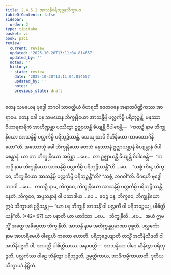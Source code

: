 ```yaml
---
title: 2.4.5.2 အာသန္ဒိပရိဘုဉ္ဇနသိက္ခာပဒ
tableOfContents: false
sidebar:
  order: 2
type: tipitaka
basket: vi
book: paci
review:
  current: review
  updated: '2025-10-20T13:11:04.814657'
  updated_by: ''
  notes: ''
  history:
  - state: review
    date: '2025-10-20T13:11:04.814657'
    updated_by: ''
    notes: ''
    previous_state: draft
---
```



<DynamicBreadcrumb />


<ReviewStatus review={frontmatter.review} showDetails={true} />

<HypothesisAnnotation frontmatter={frontmatter} />

<Division number="982" book="paci" e="ch" v="2" p="393">

<Paragraph number="3002" book="paci">
တေန သမယေန ဗုဒ္ဓေါ ဘဂဝါ သာဝတ္ထိယံ ဝိဟရတိ ဇေတဝနေ အနာထပိဏ္ဍိကဿ အာရာမေ. တေန ခေါ ပန သမယေန ဘိက္ခုနိယော အာသန္ဒိမ္ပိ ပလ္လင်္ကမ္ပိ ပရိဘုဉ္ဇန္တိ. မနုဿာ ဝိဟာရစာရိကံ အာဟိဏ္ဍန္တာ ပဿိတွာ ဥဇ္ဈာယန္တိ ခိယျန္တိ ဝိပါစေန္တိ—  “ကထဉှိ နာမ ဘိက္ခုနိယော အာသန္ဒိမ္ပိ ပလ္လင်္ကမ္ပိ ပရိဘုဉ္ဇိဿန္တိ, သေယျထာပိ ဂိဟိနိယော ကာမဘောဂိနိယော”တိ.
</Paragraph>

<Paragraph number="3003" book="paci">
အဿောသုံ ခေါ ဘိက္ခုနိယော တေသံ မနုဿာနံ ဥဇ္ဈာယန္တာနံ ခိယျန္တာနံ ဝိပါစေန္တာနံ. ယာ တာ ဘိက္ခုနိယော အပ္ပိစ္ဆာ …ပေ…  တာ ဥဇ္ဈာယန္တိ ခိယျန္တိ ဝိပါစေန္တိ—  “ကထဉှိ နာမ ဘိက္ခုနိယော အာသန္ဒိမ္ပိ ပလ္လင်္ကမ္ပိ ပရိဘုဉ္ဇိဿန္တီ”တိ …ပေ…  “သစ္စံ ကိရ, ဘိက္ခဝေ, ဘိက္ခုနိယော အာသန္ဒိမ္ပိ ပလ္လင်္ကမ္ပိ ပရိဘုဉ္ဇန္တီ”တိ? “သစ္စံ, ဘဂဝါ”တိ. ဝိဂရဟိ ဗုဒ္ဓေါ ဘဂဝါ …ပေ…  ကထဉှိ နာမ, ဘိက္ခဝေ, ဘိက္ခုနိယော အာသန္ဒိမ္ပိ ပလ္လင်္ကမ္ပိ ပရိဘုဉ္ဇိဿန္တိ. နေတံ, ဘိက္ခဝေ, အပ္ပသန္နာနံ ဝါ ပသာဒါယ …ပေ…  ဧဝဉ္စ ပန, ဘိက္ခဝေ, ဘိက္ခုနိယော ဣမံ သိက္ခာပဒံ ဥဒ္ဒိသန္တု—
</Paragraph>

</Division>
<Division number="983" book="paci" e="ch" v="2" p="393">

<Paragraph number="3004" book="paci">
<Emphasis>“ယာ ပန ဘိက္ခုနီ အာသန္ဒိံ ဝါ ပလ္လင်္ကံ ဝါ ပရိဘုဉ္ဇေယျ, ပါစိတ္တိယန်”</Emphasis>တိ. (*42*:<Emphasis>97</Emphasis>)
</Paragraph>

</Division>
<Division number="984" book="paci" e="ch" v="2" p="393">

<Paragraph number="3005" book="paci">
<Emphasis>ယာ ပနာ</Emphasis>တိ ယာ ယာဒိသာ …ပေ…  <Emphasis>ဘိက္ခုနီ</Emphasis>တိ …ပေ…  အယံ ဣမသ္မိံ အတ္ထေ အဓိပ္ပေတာ ဘိက္ခုနီတိ.
</Paragraph>

<Paragraph number="3006" book="paci">
<Emphasis>အာသန္ဒီ</Emphasis> နာမ အတိက္ကန္တပ္ပမာဏာ ဝုစ္စတိ.
</Paragraph>

<Paragraph number="3007" book="paci">
<Emphasis>ပလ္လင်္ကော</Emphasis> နာမ အာဟရိမေဟိ ဝါဠေဟိ ကတော ဟောတိ.
</Paragraph>

<Paragraph number="3008" book="paci">
<Emphasis>ပရိဘုဉ္ဇေယျာ</Emphasis>တိ တသ္မိံ အဘိနိသီဒတိ ဝါ အဘိနိပဇ္ဇတိ ဝါ, အာပတ္တိ ပါစိတ္တိယဿ.
</Paragraph>

</Division>
<Division number="985" book="paci" e="ch" v="2" p="394">

<Paragraph number="3009" book="paci">
အနာပတ္တိ—  အာသန္ဒိယာ ပါဒေ ဆိန္ဒိတွာ ပရိဘုဉ္ဇတိ, ပလ္လင်္ကဿ ဝါဠေ ဘိန္ဒိတွာ ပရိဘုဉ္ဇတိ, ဥမ္မတ္တိကာယ, အာဒိကမ္မိကာယာတိ.

</Paragraph>
</Division>

<Paragraph number="3010" type="center" book="paci">
ဒုတိယသိက္ခာပဒံ နိဋ္ဌိတံ.
</Paragraph>